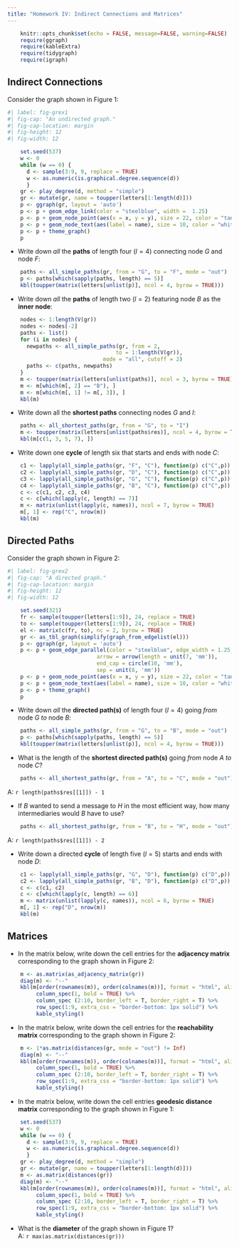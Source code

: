 ```yaml
---
title: "Homework IV: Indirect Connections and Matrices"
---
```


```r
    knitr::opts_chunk$set(echo = FALSE, message=FALSE, warning=FALSE)
    require(ggraph)
    require(kableExtra)
    require(tidygraph)
    require(igraph)
```

## Indirect Connections

Consider the graph shown in Figure 1:

```r
#| label: fig-grex1
#| fig-cap: "An undirected graph."
#| fig-cap-location: margin   
#| fig-height: 12
#| fig-width: 12

    set.seed(537)
    w <- 0
    while (w == 0) {
      d <- sample(3:9, 9, replace = TRUE)
      w <- as.numeric(is.graphical.degree.sequence(d))
      }    
    gr <- play_degree(d, method = "simple")
    gr <- mutate(gr, name = toupper(letters[1:length(d)]))
    p <- ggraph(gr, layout = 'auto') 
    p <- p + geom_edge_link(color = "steelblue", width =  1.25) 
    p <- p + geom_node_point(aes(x = x, y = y), size = 22, color = "tan2") 
    p <- p + geom_node_text(aes(label = name), size = 10, color = "white")
    p <- p + theme_graph() 
    p
```

-  Write down *all* the **paths** of length four ($l = 4$) connecting node *G* and node *F*:
<br>
```r
    paths <- all_simple_paths(gr, from = "G", to = "F", mode = "out")
    p <- paths[which(sapply(paths, length) == 5)]
    kbl(toupper(matrix(letters[unlist(p)], ncol = 4, byrow = TRUE)))
```


-  Write down *all* the **paths** of length two ($l = 2$) featuring node *B* as the **inner node**:
<br>
```r
    nodes <- 1:length(V(gr))
    nodes <- nodes[-2]
    paths <- list()
    for (i in nodes) {
      newpaths <- all_simple_paths(gr, from = 2,
                                  to = 1:length(V(gr)), 
                              mode = "all", cutoff = 2)
      paths <- c(paths, newpaths)
    }
    m <- toupper(matrix(letters[unlist(paths)], ncol = 3, byrow = TRUE))
    m <- m[which(m[, 2] == "B"), ]
    m <- m[which(m[, 1] != m[, 3]), ]
    kbl(m)

```


-  Write down all the **shortest paths** connecting nodes *G* and *I*:
<br>
```r
    paths <- all_shortest_paths(gr, from = "G", to = "I")
    m <- toupper(matrix(letters[unlist(paths$res)], ncol = 4, byrow = TRUE))
    kbl(m[c(1, 3, 5, 7), ])
```

-  Write down one **cycle** of length six that starts and ends with node *C*:
<br>
```r
    c1 <- lapply(all_simple_paths(gr, "F", "C"), function(p) c("C",p))
    c2 <- lapply(all_simple_paths(gr, "D", "C"), function(p) c("C",p))
    c3 <- lapply(all_simple_paths(gr, "G", "C"), function(p) c("C",p))
    c4 <- lapply(all_simple_paths(gr, "B", "C"), function(p) c("C",p))
    c <- c(c1, c2, c3, c4)
    c <- c[which(lapply(c, length) == 7)]
    m <- matrix(unlist(lapply(c, names)), ncol = 7, byrow = TRUE)
    m[, 1] <- rep("C", nrow(m))
    kbl(m)
```




## Directed Paths

Consider the graph shown in Figure 2:

```r
#| label: fig-grex2
#| fig-cap: "A directed graph."
#| fig-cap-location: margin   
#| fig-height: 12
#| fig-width: 12

    set.seed(321)
    fr <- sample(toupper(letters[1:9]), 24, replace = TRUE)
    to <- sample(toupper(letters[1:9]), 24, replace = TRUE)
    el <- matrix(c(fr, to), nc = 2, byrow = TRUE)
    gr <- as_tbl_graph(simplify(graph_from_edgelist(el)))
    p <- ggraph(gr, layout = 'auto') 
    p <- p + geom_edge_parallel(color = "steelblue", edge_width = 1.25,
                            arrow = arrow(length = unit(7, 'mm')),
                            end_cap = circle(10, 'mm'), 
                            sep = unit(8, 'mm'))
    p <- p + geom_node_point(aes(x = x, y = y), size = 22, color = "tan2") 
    p <- p + geom_node_text(aes(label = name), size = 10, color = "white")
    p <- p + theme_graph() 
    p
```

- Write down *all* the **directed path(s)** of length four ($l = 4$) going *from* node *G* *to* node *B*:
<br>
```r
    paths <- all_simple_paths(gr, from = "G", to = "B", mode = "out")
    p <- paths[which(sapply(paths, length) == 5)]
    kbl(toupper(matrix(letters[unlist(p)], ncol = 4, byrow = TRUE)))
```

- What is the length of the **shortest directed path(s)** going *from* node *A* *to* node *C*?
<br>
```r
    paths <- all_shortest_paths(gr, from = "A", to = "C", mode = "out")
```
A: `r length(paths$res[[1]]) - 1`

-  If *B* wanted to send a message to *H* in the most efficient way, how many intermediaries would *B* have to use?
<br>
```r
    paths <- all_shortest_paths(gr, from = "B", to = "H", mode = "out")
```
A: `r length(paths$res[[1]]) - 2`

-  Write down a directed **cycle** of length five ($l = 5$) starts and ends with node *D*:
<br>
```r
    c1 <- lapply(all_simple_paths(gr, "G", "D"), function(p) c("D",p))
    c2 <- lapply(all_simple_paths(gr, "B", "D"), function(p) c("D",p))
    c <- c(c1, c2)
    c <- c[which(lapply(c, length) == 6)]
    m <- matrix(unlist(lapply(c, names)), ncol = 6, byrow = TRUE)
    m[, 1] <- rep("D", nrow(m))
    kbl(m)
```


## Matrices

- In the matrix below, write down the cell entries for the **adjacency matrix** corresponding to the graph shown in Figure 2:

```r
    m <- as.matrix(as_adjacency_matrix(gr))
    diag(m) <- "--"
    kbl(m[order(rownames(m)), order(colnames(m))], format = "html", align = "c")  %>% 
         column_spec(1, bold = TRUE) %>% 
         column_spec (2:10, border_left = T, border_right = T) %>%
         row_spec(1:9, extra_css = "border-bottom: 1px solid") %>%
         kable_styling()
```

- In the matrix below, write down the cell entries for the **reachability matrix** corresponding to the graph shown in Figure 2:

```r
    m <- 1*as.matrix(distances(gr, mode = "out") != Inf)
    diag(m) <- "--"
    kbl(m[order(rownames(m)), order(colnames(m))], format = "html", align = "c")  %>% 
         column_spec(1, bold = TRUE) %>% 
         column_spec (2:10, border_left = T, border_right = T) %>%
         row_spec(1:9, extra_css = "border-bottom: 1px solid") %>%
         kable_styling()
```

- In the matrix below, write down the cell entries **geodesic distance matrix** corresponding to the graph shown in Figure 1:

```r
    set.seed(537)
    w <- 0
    while (w == 0) {
      d <- sample(3:9, 9, replace = TRUE)
      w <- as.numeric(is.graphical.degree.sequence(d))
      }    
    gr <- play_degree(d, method = "simple")
    gr <- mutate(gr, name = toupper(letters[1:length(d)]))
    m <- as.matrix(distances(gr))
    diag(m) <- "--"
    kbl(m[order(rownames(m)), order(colnames(m))], format = "html", align = "c")  %>% 
         column_spec(1, bold = TRUE) %>% 
         column_spec (2:10, border_left = T, border_right = T) %>%
         row_spec(1:9, extra_css = "border-bottom: 1px solid") %>%
         kable_styling()
```

- What is the **diameter** of the graph shown in Figure 1?
<br>
A: `r max(as.matrix(distances(gr)))`



